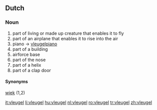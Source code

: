==Dutch==

===Noun===
{{nl-noun|g=m|pl1=vleugelen|pl2=vleugels|dim=vleugeltje}}

# part of living or made up creature that enables it to fly
# part of an airplane that enables it to rise into the air
# piano -> [[vleugelpiano]]
# part of a building
# airforce base
# part of the nose
# part of a helix
# part of a clap door

====Synonyms====
[[wiek]] (1,2)

[[it:vleugel]]
[[li:vleugel]]
[[hu:vleugel]]
[[nl:vleugel]]
[[ro:vleugel]]
[[tr:vleugel]]
[[zh:vleugel]]